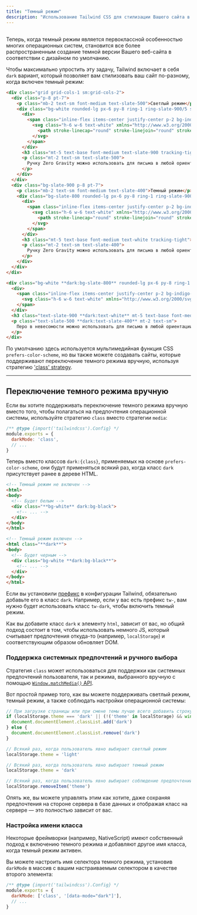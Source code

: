 ```yaml
---
title: "Темный режим"
description: "Использование Tailwind CSS для стилизации Вашего сайта в темном режиме."
---
```



## <Heading hidden>Основы использования</Heading>

Теперь, когда темный режим является первоклассной особенностью многих операционных систем, становится все более распространенным создание темной версии Вашего веб-сайта в соответствии с дизайном по умолчанию.

Чтобы максимально упростить эту задачу, Tailwind включает в себя `dark` вариант, который позволяет вам стилизовать ваш сайт по-разному, когда включен темный режим:

```html {{ example: { p: 'none' } }}
<div class="grid grid-cols-1 sm:grid-cols-2">
  <div class="p-8 pt-7">
    <p class="mb-2 text-sm font-medium text-slate-500">Светлый режим</p>
    <div class="bg-white rounded-lg px-6 py-8 ring-1 ring-slate-900/5 shadow-xl">
      <div>
        <span class="inline-flex items-center justify-center p-2 bg-indigo-500 rounded-md shadow-lg">
          <svg class="h-6 w-6 text-white" xmlns="http://www.w3.org/2000/svg" fill="none" viewBox="0 0 24 24" stroke="currentColor" aria-hidden="true">
            <path stroke-linecap="round" stroke-linejoin="round" stroke-width="2" d="M11 5H6a2 2 0 00-2 2v11a2 2 0 002 2h11a2 2 0 002-2v-5m-1.414-9.414a2 2 0 112.828 2.828L11.828 15H9v-2.828l8.586-8.586z" />
          </svg>
        </span>
      </div>
      <h3 class="mt-5 text-base font-medium text-slate-900 tracking-tight">Пишет перевернутым</h3>
      <p class="mt-2 text-sm text-slate-500">
        Ручку Zero Gravity можно использовать для письма в любой ориентации, в том числе в перевернутой. Это работает даже в открытом космосе.
      </p>
    </div>
  </div>
  <div class="bg-slate-900 p-8 pt-7">
    <p class="mb-2 text-sm font-medium text-slate-400">Темный режим</p>
    <div class="bg-slate-800 rounded-lg px-6 py-8 ring-1 ring-slate-900/5 shadow-xl">
      <div>
        <span class="inline-flex items-center justify-center p-2 bg-indigo-500 rounded-md shadow-lg">
          <svg class="h-6 w-6 text-white" xmlns="http://www.w3.org/2000/svg" fill="none" viewBox="0 0 24 24" stroke="currentColor" aria-hidden="true">
            <path stroke-linecap="round" stroke-linejoin="round" stroke-width="2" d="M11 5H6a2 2 0 00-2 2v11a2 2 0 002 2h11a2 2 0 002-2v-5m-1.414-9.414a2 2 0 112.828 2.828L11.828 15H9v-2.828l8.586-8.586z" />
          </svg>
        </span>
      </div>
      <h3 class="mt-5 text-base font-medium text-white tracking-tight">Пишет перевернутым</h3>
      <p class="mt-2 text-sm text-slate-400">
        Ручку Zero Gravity можно использовать для письма в любой ориентации, в том числе в перевернутой. Это работает даже в открытом космосе.
      </p>
    </div>
  </div>
</div>
```

```html
<div class="bg-white **dark:bg-slate-800** rounded-lg px-6 py-8 ring-1 ring-slate-900/5 shadow-xl">
  <div>
    <span class="inline-flex items-center justify-center p-2 bg-indigo-500 rounded-md shadow-lg">
      <svg class="h-6 w-6 text-white" xmlns="http://www.w3.org/2000/svg" fill="none" viewBox="0 0 24 24" stroke="currentColor" aria-hidden="true"><!-- ... --></svg>
    </span>
  </div>
  <h3 class="text-slate-900 **dark:text-white** mt-5 text-base font-medium tracking-tight">Пишет вверх ногами</h3>
  <p class="text-slate-500 **dark:text-slate-400** mt-2 text-sm">
    Перо в невесомости можно использовать для письма в любой ориентации, включая перевернутую. Он работает даже в космосе.
  </p>
</div>
```

По умолчанию здесь используется мультимедийная функция CSS `prefers-color-scheme`, но вы также можете создавать сайты, которые поддерживают переключение темного режима вручную, используя стратегию ['class' strategy](#toggling-dark-mode-manually).

---

## Переключение темного режима вручную

Если вы хотите поддерживать переключение темного режима вручную вместо того, чтобы полагаться на предпочтения операционной системы, используйте стратегию `class` вместо стратегии `media`:

```js {{ filename: 'tailwind.config.js' }}
/** @type {import('tailwindcss').Config} */
module.exports = {
  darkMode: 'class',
  // ...
}
```

Теперь вместо классов `dark:{class}`, применяемых на основе `prefers-color-scheme`, они будут применяться всякий раз, когда класс `dark` присутствует ранее в дереве HTML.

```html
<!-- Темный режим не включен -->
<html>
<body>
  <!-- Будет белым -->
  <div class="**bg-white** dark:bg-black">
    <!-- ... -->
  </div>
</body>
</html>

<!-- Темный режим включен -->
<html class="**dark**">
<body>
  <!-- Будет черным -->
  <div class="bg-white **dark:bg-black**">
    <!-- ... -->
  </div>
</body>
</html>
```

Если вы установили <a href="/docs/configuration#prefix">префикс</a> в конфигурации Tailwind, обязательно добавьте его в класс `dark`. Например, если у вас есть префикс `tw-`, вам нужно будет использовать класс `tw-dark`, чтобы включить темный режим.

Как вы добавите класс `dark` к элементу `html`, зависит от вас, но общий подход состоит в том, чтобы использовать немного JS, который считывает предпочтения откуда-то (например, `localStorage`) и соответствующим образом обновляет DOM.

### Поддержка системных предпочтений и ручного выбора

Стратегия `class` может использоваться для поддержки как системных предпочтений пользователя, так и режима, выбранного вручную с помощью [`Window.matchMedia()` API](https://developer.mozilla.org/en-US/docs/Web/API/Window/matchMedia).

Вот простой пример того, как вы можете поддерживать светлый режим, темный режим, а также соблюдать настройки операционной системы:

```js {{ filename: 'spaghetti.js' }}
// При загрузке страницы или при смене темы лучше всего добавить строку в `head`, чтобы избежать FOUC
if (localStorage.theme === 'dark' || (!('theme' in localStorage) && window.matchMedia('(prefers-color-scheme: dark)').matches)) {
  document.documentElement.classList.add('dark')
} else {
  document.documentElement.classList.remove('dark')
}

// Всякий раз, когда пользователь явно выбирает светлый режим
localStorage.theme = 'light'

// Всякий раз, когда пользователь явно выбирает темный режим
localStorage.theme = 'dark'

// Всякий раз, когда пользователь явно выбирает соблюдение предпочтений ОС
localStorage.removeItem('theme')
```

Опять же, вы можете управлять этим как хотите, даже сохраняя предпочтения на стороне сервера в базе данных и отображая класс на сервере — это полностью зависит от вас.

### Настройка имени класса

Некоторые фреймворки (например, NativeScript) имеют собственный подход к включению темного режима и добавляют другое имя класса, когда темный режим активен.

Вы можете настроить имя селектора темного режима, установив `darkMode` в массив с вашим настраиваемым селектором в качестве второго элемента:

```js {{ filename: 'tailwind.config.js' }}
/** @type {import('tailwindcss').Config} */
module.exports = {
  darkMode: ['class', '[data-mode="dark"]'],
  // ...
}
```
